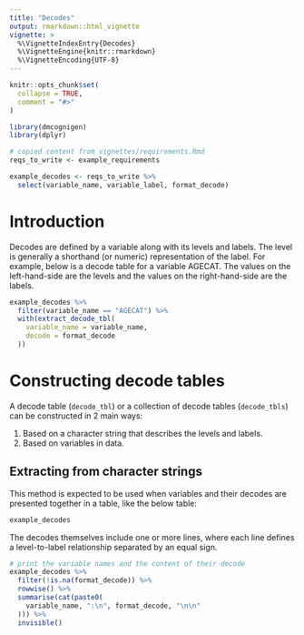 ```yaml
---
title: "Decodes"
output: rmarkdown::html_vignette
vignette: >
  %\VignetteIndexEntry{Decodes}
  %\VignetteEngine{knitr::rmarkdown}
  %\VignetteEncoding{UTF-8}
---
```


```r
knitr::opts_chunk$set(
  collapse = TRUE,
  comment = "#>"
)
```

```r
library(dmcognigen)
library(dplyr)
```

```r
# copied content from vignettes/requirements.Rmd
reqs_to_write <- example_requirements

example_decodes <- reqs_to_write %>% 
  select(variable_name, variable_label, format_decode)
```

# Introduction

Decodes are defined by a variable along with its levels and labels. The level is generally a shorthand (or numeric) representation of the label. For example, below is a decode table for a variable AGECAT. The values on the left-hand-side are the levels and the values on the right-hand-side are the labels.
```r
example_decodes %>% 
  filter(variable_name == "AGECAT") %>% 
  with(extract_decode_tbl(
    variable_name = variable_name,
    decode = format_decode
  ))
```

# Constructing decode tables

A decode table (`decode_tbl`) or a collection of decode tables (`decode_tbls`) can be constructed in 2 main ways:

1. Based on a character string that describes the levels and labels.
1. Based on variables in data.

## Extracting from character strings

This method is expected to be used when variables and their decodes are presented together in a table, like the below table:
```r
example_decodes
```

The decodes themselves include one or more lines, where each line defines a level-to-label relationship separated by an equal sign.
```r
# print the variable names and the content of their decode
example_decodes %>% 
  filter(!is.na(format_decode)) %>% 
  rowwise() %>% 
  summarise(cat(paste0(
    variable_name, ":\n", format_decode, "\n\n"
  ))) %>% 
  invisible()
```

